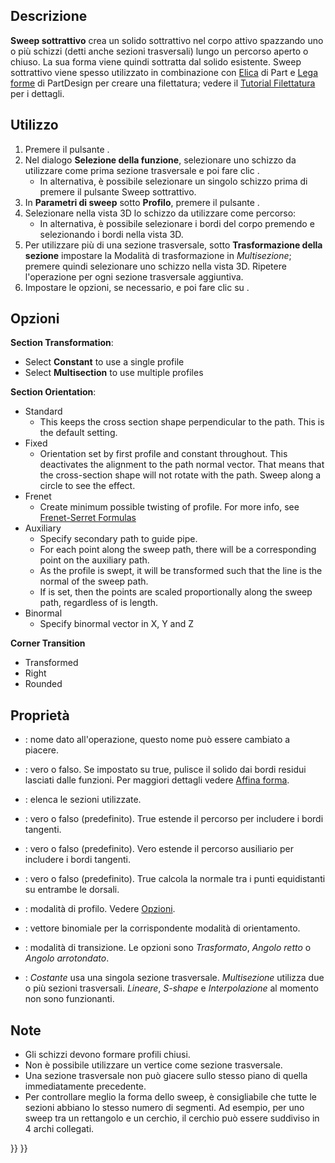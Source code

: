 <languages/>

{{Docnav/it
|[[PartDesign_SubtractiveLoft/it|Loft sottrattivo]]
|[[PartDesign_SubtractiveHelix/it|Elica sottrattiva]]
|[[PartDesign_Workbench/it|PartDesign]]
|IconL=PartDesign_SubtractiveLoft.svg
|IconR=PartDesign_SubtractiveHelix.svg
|IconC=Workbench_PartDesign.svg
}}

{{GuiCommand
|Name=PartDesign SubtractivePipe
|MenuLocation=Part Design → Crea una funzione sottrattiva → Sweep sottrattivo
|Workbenches=[[PartDesign_Workbench/it|PartDesign]]
|Version=0.17
|SeeAlso=[[PartDesign_AdditivePipe/it|Sweep additivo]], [[PartDesign_SubtractiveLoft/it|Loft sottrattivo]]
}}

<span id="Description"></span>
==Descrizione==

'''Sweep sottrattivo''' crea un solido sottrattivo nel corpo attivo spazzando uno o più schizzi (detti anche sezioni trasversali) lungo un percorso aperto o chiuso. La sua forma viene quindi sottratta dal solido esistente.
Sweep sottrattivo viene spesso utilizzato in combinazione con [[Part_Helix/it|Elica]] di Part e [[PartDesign_ShapeBinder/it|Lega forme]] di PartDesign per creare una filettatura; vedere il [[Thread_for_Screw_Tutorial/it|Tutorial Filettatura]] per i dettagli.

<span id="Usage"></span>
==Utilizzo==

<div class="mw-translate-fuzzy">
# Premere il pulsante {{KEY|[[Image:PartDesign SubtractivePipe.png|24px]] '''Sweep sottrattivo'''}}.
# Nel dialogo '''Selezione della funzione''', selezionare uno schizzo da utilizzare come prima sezione trasversale e poi fare clic {{KEY|OK}}.
#* In alternativa, è possibile selezionare un singolo schizzo prima di premere il pulsante Sweep sottrattivo.
# In '''Parametri di sweep''' sotto '''Profilo''', premere il pulsante {{KEY|Oggetto}}.
# Selezionare nella vista 3D lo schizzo da utilizzare come percorso:
#* In alternativa, è possibile selezionare i bordi del corpo premendo {{KEY|Aggiungi bordo}} e selezionando i bordi nella vista 3D. 
# Per utilizzare più di una sezione trasversale, sotto '''Trasformazione della sezione''' impostare la Modalità di trasformazione in ''Multisezione''; premere {{KEY|Aggiungi sezione}} quindi selezionare uno schizzo nella vista 3D. Ripetere l'operazione per ogni sezione trasversale aggiuntiva.
# Impostare le opzioni, se necessario, e poi fare clic su {{KEY|OK}}.
</div>

<span id="Options"></span>
== Opzioni ==

'''Section Transformation''': 
* Select '''Constant''' to use a single profile
* Select '''Multisection''' to use multiple profiles
'''Section Orientation''':
* Standard
** This keeps the cross section shape perpendicular to the path. This is the default setting.
* Fixed
** Orientation set by first profile and constant throughout. This deactivates the alignment to the path normal vector. That means that the cross-section shape will not rotate with the path. Sweep along a circle to see the effect.
* Frenet
** Create minimum possible twisting of profile. For more info, see [https://en.wikipedia.org/wiki/Frenet%E2%80%93Serret_formulas Frenet-Serret Formulas]
* Auxiliary
** Specify secondary path to guide pipe.
** For each point {{Emphasis|P}} along the sweep path, there will be a corresponding point {{Emphasis|Q}} on the auxiliary path.
** As the profile is swept, it will be transformed such that the {{Emphasis|PQ}} line is the normal of the sweep path.
** If {{Emphasis|Curvelinear equivalence}} is set, then the {{Emphasis|Q}} points are scaled proportionally along the sweep path, regardless of is length.
* Binormal
** Specify binormal vector in X, Y and Z
'''Corner Transition'''
* Transformed
* Right
* Rounded

<span id="Properties"></span>
== Proprietà ==

<div class="mw-translate-fuzzy">
* {{PropertyData/it|Label}}: nome dato all'operazione, questo nome può essere cambiato a piacere.
* {{PropertyData/it|Refine}}: vero o falso. Se impostato su true, pulisce il solido dai bordi residui lasciati dalle funzioni. Per maggiori dettagli vedere [[Part RefineShape/it|Affina forma]].
* {{PropertyData/it|Sections}}: elenca le sezioni utilizzate.
* {{PropertyData/it|Spine Tangent}}: vero o falso (predefinito). True estende il percorso per includere i bordi tangenti.
* {{PropertyData/it|Auxiliary Spine Tangent}}: vero o falso (predefinito). Vero estende il percorso ausiliario per includere i bordi tangenti.
* {{PropertyData/it|Auxiliary Curvelinear}}: vero o falso (predefinito). True calcola la normale tra i punti equidistanti su entrambe le dorsali.
* {{PropertyData/it|Mode}}: modalità di profilo. Vedere [[#Opzioni|Opzioni]].
* {{PropertyData/it|Binormal}}: vettore binomiale per la corrispondente modalità di orientamento.
* {{PropertyData/it|Transition}}: modalità di transizione. Le opzioni sono ''Trasformato'', ''Angolo retto'' o ''Angolo arrotondato''.
* {{PropertyData/it|Transformation}}: ''Costante'' usa una singola sezione trasversale. ''Multisezione'' utilizza due o più sezioni trasversali. ''Lineare'', ''S-shape'' e ''Interpolazione'' al momento non sono funzionanti.
</div>

<span id="Notes"></span>
==Note==

<div class="mw-translate-fuzzy">
* Gli schizzi devono formare profili chiusi.
* Non è possibile utilizzare un vertice come sezione trasversale.
* Una sezione trasversale non può giacere sullo stesso piano di quella immediatamente precedente.
* Per controllare meglio la forma dello sweep, è consigliabile che tutte le sezioni abbiano lo stesso numero di segmenti. Ad esempio, per uno sweep tra un rettangolo e un cerchio, il cerchio può essere suddiviso in 4 archi collegati.
</div>


{{Docnav/it
|[[PartDesign_SubtractiveLoft/it|Loft sottrattivo]]
|[[PartDesign_SubtractiveHelix/it|Elica sottrattiva]]
|[[PartDesign_Workbench/it|PartDesign]]
|IconL=PartDesign_SubtractiveLoft.svg
|IconR=PartDesign_SubtractiveHelix.svg
|IconC=Workbench_PartDesign.svg
}}

{{PartDesign Tools navi{{#translation:}}}}
{{Userdocnavi{{#translation:}}}}